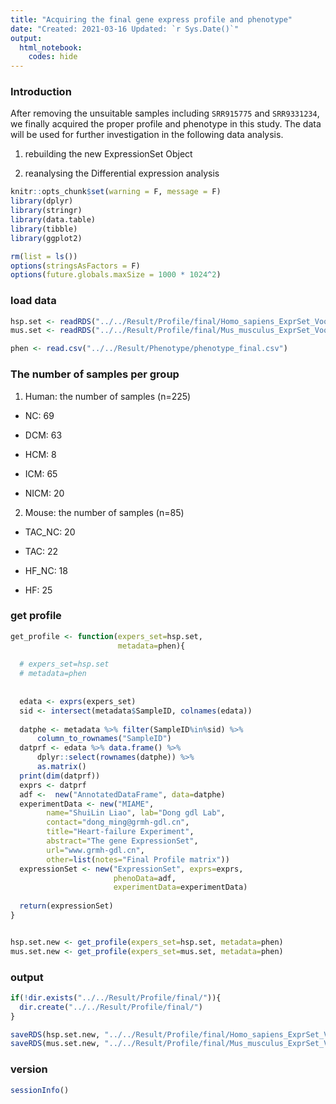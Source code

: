 ```yaml
---
title: "Acquiring the final gene express profile and phenotype"
date: "Created: 2021-03-16 Updated: `r Sys.Date()`"
output: 
  html_notebook:
    codes: hide
---
```



### Introduction 

After removing the unsuitable samples including `SRR915775` and `SRR9331234`, we finally acquired the proper profile and phenotype in this study. The data will be used for further investigation in the following data analysis.

1. rebuilding the new ExpressionSet Object

2. reanalysing the Differential expression analysis 


```r
knitr::opts_chunk$set(warning = F, message = F)
library(dplyr)
library(stringr)
library(data.table)
library(tibble)
library(ggplot2)

rm(list = ls())
options(stringsAsFactors = F)
options(future.globals.maxSize = 1000 * 1024^2)
```


### load data
```r
hsp.set <- readRDS("../../Result/Profile/final/Homo_sapiens_ExprSet_VoomSNM_symbol.RDS")
mus.set <- readRDS("../../Result/Profile/final/Mus_musculus_ExprSet_VoomSNM_Hsymbol.RDS")

phen <- read.csv("../../Result/Phenotype/phenotype_final.csv") 
```


### The number of samples per group


1. Human: the number of samples (n=225)

  * NC: 69
  
  * DCM: 63
  
  * HCM: 8
  
  * ICM: 65
  
  * NICM: 20 
  

2. Mouse: the number of samples (n=85)
  
  * TAC_NC: 20 
    
  * TAC: 22 
    
  * HF_NC: 18
    
  * HF: 25


### get profile 

```r
get_profile <- function(expers_set=hsp.set,
                        metadata=phen){
  
  # expers_set=hsp.set
  # metadata=phen
  
  
  edata <- exprs(expers_set)
  sid <- intersect(metadata$SampleID, colnames(edata))
  
  datphe <- metadata %>% filter(SampleID%in%sid) %>%
      column_to_rownames("SampleID")
  datprf <- edata %>% data.frame() %>% 
      dplyr::select(rownames(datphe)) %>%
      as.matrix()  
  print(dim(datprf))
  exprs <- datprf
  adf <-  new("AnnotatedDataFrame", data=datphe)
  experimentData <- new("MIAME",
        name="ShuiLin Liao", lab="Dong gdl Lab",
        contact="dong_ming@grmh-gdl.cn",
        title="Heart-failure Experiment",
        abstract="The gene ExpressionSet",
        url="www.grmh-gdl.cn",
        other=list(notes="Final Profile matrix"))
  expressionSet <- new("ExpressionSet", exprs=exprs,
                       phenoData=adf, 
                       experimentData=experimentData)
  
  return(expressionSet)
}


hsp.set.new <- get_profile(expers_set=hsp.set, metadata=phen)
mus.set.new <- get_profile(expers_set=mus.set, metadata=phen)
```


### output 
```r
if(!dir.exists("../../Result/Profile/final/")){
  dir.create("../../Result/Profile/final/")
}

saveRDS(hsp.set.new, "../../Result/Profile/final/Homo_sapiens_ExprSet_VoomSNM_symbol_final.RDS", compress = TRUE)
saveRDS(mus.set.new, "../../Result/Profile/final/Mus_musculus_ExprSet_VoomSNM_Hsymbol_final.RDS", compress = TRUE)
```


### version
```r
sessionInfo()
```

